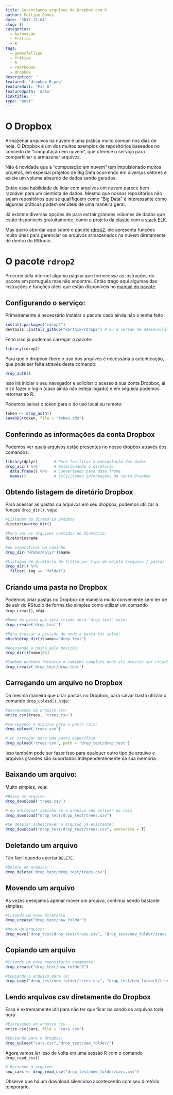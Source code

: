 ```yaml
---
title: Gerenciando arquivos do Dropbox com R
author: Fellipe Gomes
date: '2017-12-04'
slug: []
categories:
  - Automação
  - Prática
  - R
tags:
  - gomesfellipe
  - Prática
  - R
  - rmarkdown
  - dropbox
description: ''
featured: 'dropbox-R.png'
featuredalt: 'Pic 6'
featuredpath: 'date'
linktitle: ''
type: "post"
---
```



# O Dropbox

<!-- ![](/img/2017-12-04-gerenciando-arquivos-do-dropbox-com-r/imagem1.png) -->

Armazenar arquivos na nuvem é uma prática muito comum nos dias de hoje. O Dropbox é um dos muitos exemplos de repositórios baseados no conceito de "computação em nuvem", que oferece o serviço para compartilhar e armazenar arquivos.

Não é novidade que a "computação em nuvem" tem impulsionado muitos projetos, em especial projetos de Big Data ocorrendo em diversos setores e existe um volume absurdo de dados sendo gerados.

Então essa habilidade de lidar com arquivos em nuvem parece bem razoável para um cientista de dados. Mesmo que nossos repositórios não sejam repositórios que se qualifiquem como "Big Data" é interessante como algumas práticas podem ser úteis de uma maneira geral.

Já existem diversas opções de para extrair grandes volumes de dados que estão disponíveis gratuitamente, como o projeto da [elastic](https://www.elastic.co/) com a [stack ELK](https://www.elastic.co/webinars/introduction-elk-stack). 

Mas quero abordar aqui sobre o pacote [rdrop2](https://cran.r-project.org/web/packages/rdrop2/rdrop2.pdf), ele apresenta funções muito úteis para gerenciar os arquivos armazenados na nuvem diretamente de dentro do RStudio.

# O pacote `rdrop2`

Procurei pela internet alguma página que fornecesse as instruções do pacote em português mas não encontrei. Então trago aqui algumas das instruções e funções úteis que estão disponíveis no [manual do pacote](https://github.com/karthik/rdrop2).

## Configurando o serviço:

Primeiramente é necessário instalar o pacote cado ainda não o tenha feito

```r
install.packages("rdrop2")
devtools::install_github("karthik/rdrop2") # ou a versão de desenvolvimento
```

Feito isso já podemos carregar o pacote:

```r
library(rdrop2)
```

Para que o dropbox libere o uso dos arquivos é necessária a autenticação, que pode ser feita através deste comando:

```r
drop_auth()
```

Isso irá iniciar o seu navegador e solicitar o acesso à sua conta Dropbox, ai é só fazer o login (caso ainda não esteja logado) e em seguida podemos retornar ao R.

Podemos salvar o token para o do uso local ou remoto:

```r
token <- drop_auth()
saveRDS(token, file = "token.rds")
```

## Conferindo as informações da conta Dropbox

Podemos ver quais arquivos estão presentes no nosso dropbox através dos comandos:

```r
library(dplyr)       # Para facilitar a manipulação dos dados
drop_acc() %>%       # Selecionando o diretório
  data.frame() %>%   # Convertendo para data.frame
  names()            # Solicitando informações da conta Dropbox
```

## Obtendo listagem de diretório Dropbox

Para acessar as pastas ou arquivos em seu dropbox, podemos utilizar a função `drop_dir()`, veja:

```r
#Listagem do diretório Dropbox
diretorio=drop_dir()

#Para ver os arquivos contidos no diretorio:
diretorio$name

#ou especificar um caminho
drop_dir('RPubs/dplyr')$name

#Listagem de diretório de filtro por tipo de objeto (arquivo / pasta)
drop_dir() %>% 
  filter(.tag == "folder")
```

## Criando uma pasta no Dropbox

Podemos criar pastas no Dropbox de maneira muito conveniente sem ter de de sair do RStudio de forma tão simples como utilizar um comando `drop_creat()`, veja:

```r
#Nome da pasta que será criada será "drop_test" veja:
drop_create('drop_test')

#Para acessar a posição de onde a pasta foi salva:
which(drop_dir()$name=='drop_test')

#Acessando a pasta pela posição:
drop_dir()$name[86]

#Também podemos fornecer o caminho completo onde ele precisa ser criado:
drop_create('drop_test/drop_test')
```

## Carregando um arquivo no Dropbox

Da mesma maneira que criar pastas no Dropbox, para salvar basta utilizar o comando `drop_upload()`, veja:

```r
#escrevendo um arquivo csv:
write.csv(trees, 'trees.csv')

#carregando o arquivo para a pasta raiz:
drop_upload('trees.csv')

# ou carregar para uma pasta específica
drop_upload('trees.csv', path = "drop_test/drop_test")
```

Isso também pode ser fazer isso para qualquer outro tipo de arquivo e arquivos grandes são suportados independentemente da sua memória.

## Baixando um arquivo:

Muito simples, veja:

```r
#Baixe um arquivo
drop_download('trees.csv')

# ou adicionar caminho se o arquivo não estiver na raiz
drop_download("drop_test/drop_test/trees.csv")

#Se desejar subescrever o arquivo ja existente:
drop_download("drop_test/drop_test/trees.csv", overwrite = T)
```

## Deletando um arquivo

Tão fácil quando apertar `DELETE`.

```r
#Delete um arquivo:
drop_delete('drop_test/drop_test/trees.csv')
```

## Movendo um arquivo

As vezes desejamos apenar mover um arquivo, continua sendo bastante simples:

```r
#Criando um novo diretório
drop_create("drop_test/new_folder")

#Mova um arquivo:
drop_move("drop_test/drop_test/trees.csv", "drop_test/new_folder/trees.csv")
```

## Copiando um arquivo

```r
#Criando um novo repositorio novamente:
drop_create("drop_test/new_folder2")

#Copiando o arquivo para lá:
drop_copy("drop_test/new_folder/trees.csv", "drop_test/new_folder2/trees.csv")
```

## Lendo arquivos csv diretamente do Dropbox

Essa é extremamente útil para não ter que ficar baixando os arquivos toda hora

```r
#Escrevendo um arquivo csv
write.csv(cars, file = "cars.csv")

#Enviando para o dropbox:
drop_upload("cars.csv","drop_test/new_folder/")
```

Agora vamos ler isso de volta em uma sessão R com o comando `drop_read_csv()`

```r
# Baixando o arquivo:
new_cars <- drop_read_csv("drop_test/new_folder/cars.csv")

```

Observe que há um download silencioso acontecendo com seu diretório temporário.